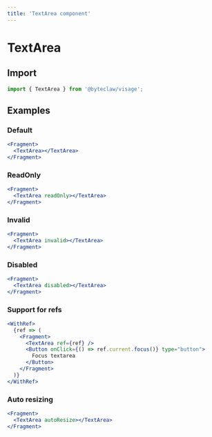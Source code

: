 ```yaml
---
title: 'TextArea component'
---
```


# TextArea

## Import

```js transpile=false
import { TextArea } from '@byteclaw/visage';
```

## Examples

### Default

```jsx live=true
<Fragment>
  <TextArea></TextArea>
</Fragment>
```

### ReadOnly

```jsx live=true
<Fragment>
  <TextArea readOnly></TextArea>
</Fragment>
```

### Invalid

```jsx live=true
<Fragment>
  <TextArea invalid></TextArea>
</Fragment>
```

### Disabled

```jsx live=true
<Fragment>
  <TextArea disabled></TextArea>
</Fragment>
```

### Support for refs

```jsx live=true
<WithRef>
  {ref => (
    <Fragment>
      <TextArea ref={ref} />
      <Button onClick={() => ref.current.focus()} type="button">
        Focus textarea
      </Button>
    </Fragment>
  )}
</WithRef>
```

### Auto resizing

```jsx live=true
<Fragment>
  <TextArea autoResize></TextArea>
</Fragment>
```
